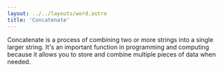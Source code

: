 ```yaml
---
layout: ../../layouts/word.astro
title: 'Concatenate'
---
```


Concatenate is a process of combining two or more strings into a single larger string. It's an important function in programming and computing because it allows you to store and combine multiple pieces of data when needed.
